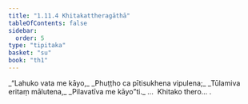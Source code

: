 ```yaml
---
title: "1.11.4 Khitakattheragāthā"
tableOfContents: false
sidebar:
  order: 5
type: "tipitaka"
basket: "su"
book: "th1"
---
```



<DynamicBreadcrumb />

<Division number="104" book="th1" bookNo="19" page="242">

<Paragraph number="233" type="verses" book="th1">
_“Lahuko vata me kāyo,_  
_Phuṭṭho ca pītisukhena vipulena;_  
_Tūlamiva eritaṃ mālutena,_  
_Pilavatīva me kāyo”ti._  


</Paragraph>
</Division>

<Paragraph number="234" type="center" book="th1">
…  Khitako thero… .
</Paragraph>
